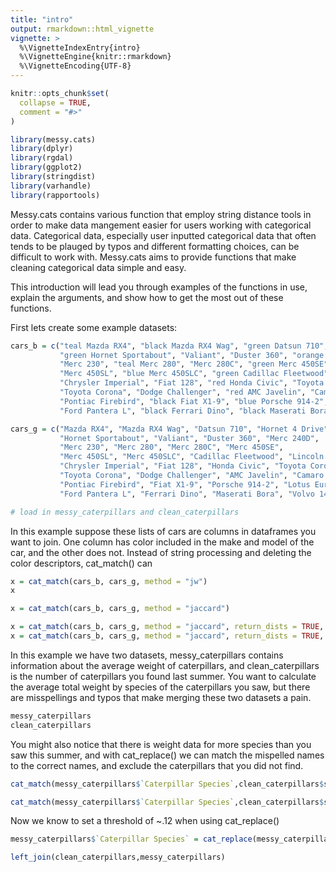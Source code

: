 ```yaml
---
title: "intro"
output: rmarkdown::html_vignette
vignette: >
  %\VignetteIndexEntry{intro}
  %\VignetteEngine{knitr::rmarkdown}
  %\VignetteEncoding{UTF-8}
---
```


```r
knitr::opts_chunk$set(
  collapse = TRUE,
  comment = "#>"
)

library(messy.cats)
library(dplyr)
library(rgdal)
library(ggplot2)
library(stringdist)
library(varhandle)
library(rapportools)
```
Messy.cats contains various function that employ string distance tools in order to make data mangement easier for users working with categorical data. Categorical data, especially user inputted categorical data that often tends to be plauged by typos and different formatting choices, can be difficult to work with. Messy.cats aims to provide functions that make cleaning categorical data simple and easy.

This introduction will lead you through examples of the functions in use, explain the arguments, and show how to get the most out of these functions. 

First lets create some example datasets:
```r
cars_b = c("teal Mazda RX4", "black Mazda RX4 Wag", "green Datsun 710", "Hornet 4 Drive",
           "green Hornet Sportabout", "Valiant", "Duster 360", "orange Merc 240D",
           "Merc 230", "teal Merc 280", "Merc 280C", "green Merc 450SE",
           "Merc 450SL", "blue Merc 450SLC", "green Cadillac Fleetwood", "Lincoln Continental",
           "Chrysler Imperial", "Fiat 128", "red Honda Civic", "Toyota Corolla",
           "Toyota Corona", "Dodge Challenger", "red AMC Javelin", "Camaro Z28",
           "Pontiac Firebird", "black Fiat X1-9", "blue Porsche 914-2", "Lotus Europa",
           "Ford Pantera L", "black Ferrari Dino", "black Maserati Bora", "black Volvo 142E")

cars_g = c("Mazda RX4", "Mazda RX4 Wag", "Datsun 710", "Hornet 4 Drive",
           "Hornet Sportabout", "Valiant", "Duster 360", "Merc 240D",
           "Merc 230", "Merc 280", "Merc 280C", "Merc 450SE",
           "Merc 450SL", "Merc 450SLC", "Cadillac Fleetwood", "Lincoln Continental",
           "Chrysler Imperial", "Fiat 128", "Honda Civic", "Toyota Corolla",
           "Toyota Corona", "Dodge Challenger", "AMC Javelin", "Camaro Z28",
           "Pontiac Firebird", "Fiat X1-9", "Porsche 914-2", "Lotus Europa",
           "Ford Pantera L", "Ferrari Dino", "Maserati Bora", "Volvo 142E")

# load in messy_caterpillars and clean_caterpillars
```

In this example suppose these lists of cars are columns in dataframes you want to join. One column has color included in the make and model of the car, and the other does not. Instead of string processing and deleting the color descriptors, cat_match() can 
```r
x = cat_match(cars_b, cars_g, method = "jw")
x
```

```r
x = cat_match(cars_b, cars_g, method = "jaccard")

```

```r
x = cat_match(cars_b, cars_g, method = "jaccard", return_dists = TRUE, return_lists = 3)
x = cat_match(cars_b, cars_g, method = "jaccard", return_dists = TRUE, return_lists = 3, pick_lists = TRUE)

```



In this example we have two datasets, messy_caterpillars contains information about the average weight of caterpillars, and clean_caterpillars is the number of caterpillars you found last summer. You want to calculate the average total weight by species of the caterpillars you saw, but there are misspellings and typos that make merging these two datasets a pain.
```r
messy_caterpillars
clean_caterpillars
```


You might also notice that there is weight data for more species than you saw this summer, and with cat_replace() we can match the mispelled names to the correct names, and exclude the caterpillars that you did not find. 
```r
cat_match(messy_caterpillars$`Caterpillar Species`,clean_caterpillars$species,return_dists = T)
```

```r
cat_match(messy_caterpillars$`Caterpillar Species`,clean_caterpillars$species,return_dists = T) %>% arrange(desc(dists))
```
Now we know to set a threshold of ~.12 when using cat_replace()
```r
messy_caterpillars$`Caterpillar Species` = cat_replace(messy_caterpillars$`Caterpillar Species`,clean_caterpillars$species,threshold=0.12)

left_join(clean_caterpillars,messy_caterpillars)
```

``` r

```

``` r

```
